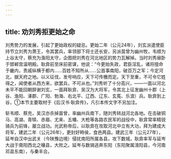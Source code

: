 ```yaml
---
---
---
```

title: 劝刘秀拒更始之命
---



刘秀势力的发展，引起了更始政权的疑忌。更始二年（公元24年），刘玄派遣使臣持节立刘秀为萧王，令其罢兵，率领部下将士还长安，另派苗曾为幽州牧，韦顺为上谷太守，蔡充为渔阳太守，企图把刘秀在河北地区的势力瓦解掉。当时刘秀昼卧于邯郸宫温明殿。耿弇前至床前密谋，他说：“今更始失政，君臣淫乱，诸将擅命于畿内，贵戚纵横于都内……百姓不知所从……公首事南阳，破百万之军；今定河北，据天府之地。以义征伐，发号响应，天下可传檄而定。天下至重，不可令它姓得之，闻使者从西方来，欲罢兵，不可从也。”刘秀听了十分高兴，——一面以河北未平不能回朝辞谢刘玄，一面拜耿弇、吴汉为大将军，令其北上征发幽州十郡（上谷、渔阳、涿郡、广阳、勃海、右北平、辽西、辽东、玄菟、乐浪）兵。耿弇到上谷，①本节主要取材于《后汉书·耿弇传》，凡引本传文字不另加注。

斩韦顺、蔡充，吴汉亦杀掉苗曾，率幽州兵南下，随刘秀转战河北各地。在击破铜马、高湖、青犊、赤眉、尤来、五幡、大枪等各路农民军的战役中，耿弇常率精锐骑兵为前锋，屡立战功。光武称帝后，以耿弇在攻取河北中立有大功，拜为建成大将军，建武二年（公元26年），更封好畤侯，食邑两县。建武三年（公元27年），延岑自汉中出武关（今陕豫边境）侵扰南阳所属各县，攻下数城，耿弇率军与延岑大战于南阳西北之穰县，大败之。延岑与数骑逃奔东阳（东阳聚属淯阳县，今河南邓县东南），与秦丰合。